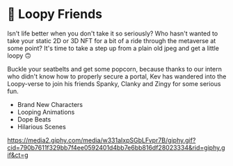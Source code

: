
# 🚙 Loopy Friends

Isn't life better when you don't take it so seriously? Who hasn't wanted to take your static 2D or 3D NFT for a bit of a ride through the metaverse at some point? 
It's time to take a step up from a plain old jpeg and get a little loopy 🙃

Buckle your seatbelts and get some popcorn, because thanks to our intern who didn't know how to properly secure a portal, Kev has wandered into the Loopy-verse to join his friends Spanky, Clanky and Zingy for some serious fun.

* Brand New Characters
* Looping Animations
* Dope Beats
* Hilarious Scenes

https://media2.giphy.com/media/w331aIxpSGbLFvpr7B/giphy.gif?cid=790b7611f329bb7f4ee0592401d4bb7e6bb816df28023334&rid=giphy.gif&ct=g
